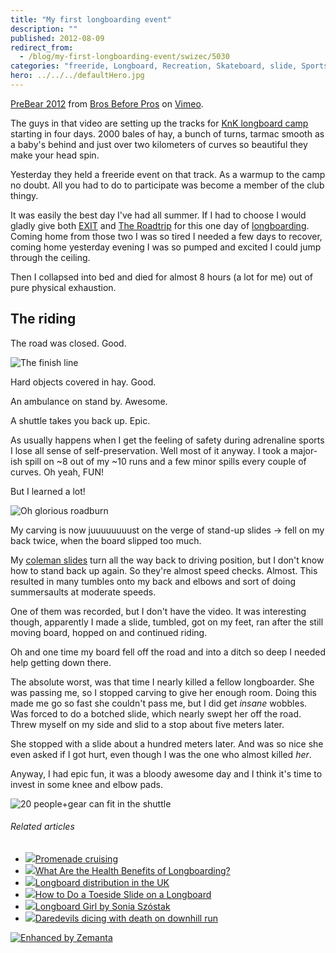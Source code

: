 ```yaml
---
title: "My first longboarding event"
description: ""
published: 2012-08-09
redirect_from:
  - /blog/my-first-longboarding-event/swizec/5030
categories: "freeride, Longboard, Recreation, Skateboard, slide, Sports, Travel + Events"
hero: ../../../defaultHero.jpg
---
```


[PreBear 2012](http://vimeo.com/47120988) from [Bros Before Pros](http://vimeo.com/brosbeforepros) on [Vimeo](http://vimeo.com).

The guys in that video are setting up the tracks for [KnK longboard camp](http://knk.longboard.si/knk-longboard-camp-2012/) starting in four days. 2000 bales of hay, a bunch of turns, tarmac smooth as a baby's behind and just over two kilometers of curves so beautiful they make your head spin.

Yesterday they held a freeride event on that track. As a warmup to the camp no doubt. All you had to do to participate was become a member of the club thingy.

It was easily the best day I've had all summer. If I had to choose I would gladly give both [EXIT](http://swizec.com/blog/geek-at-a-music-festival-day-1/swizec/4825 "Geek at a music festival: Day 1") and [The Roadtrip](http://swizec.com/blog/a-roadtrip-fin/swizec/4972 "A roadtrip: fin") for this one day of [longboarding](http://en.wikipedia.org/wiki/Longboarding "Longboarding"). Coming home from those two I was so tired I needed a few days to recover, coming home yesterday evening I was so pumped and excited I could jump through the ceiling.

Then I collapsed into bed and died for almost 8 hours (a lot for me) out of pure physical exhaustion.

## The riding

The road was closed. Good.

![The finish line](http://distilleryimage8.instagram.com/b14d7c5ae18311e1a24f1231381b4d9b_7.jpg "The finish line")

Hard objects covered in hay. Good.

An ambulance on stand by. Awesome.

A shuttle takes you back up. Epic.

As usually happens when I get the feeling of safety during adrenaline sports I lose all sense of self-preservation. Well most of it anyway. I took a major-ish spill on ~8 out of my ~10 runs and a few minor spills every couple of curves. Oh yeah, FUN!

But I learned a lot!

![Oh glorious roadburn](http://distilleryimage4.instagram.com/ceeb67cce18d11e1bde812313b08e061_7.jpg "Oh glorious roadburn")

My carving is now juuuuuuuust on the verge of stand-up slides -> fell on my back twice, when the board slipped too much.

My [coleman slides](http://www.youtube.com/watch?v=SKzBtWDWMX4) turn all the way back to driving position, but I don't know how to stand back up again. So they're almost speed checks. Almost. This resulted in many tumbles onto my back and elbows and sort of doing summersaults at moderate speeds.

One of them was recorded, but I don't have the video. It was interesting though, apparently I made a slide, tumbled, got on my feet, ran after the still moving board, hopped on and continued riding.

Oh and one time my board fell off the road and into a ditch so deep I needed help getting down there.

The absolute worst, was that time I nearly killed a fellow longboarder. She was passing me, so I stopped carving to give her enough room. Doing this made me go so fast she couldn't pass me, but I did get _insane_ wobbles. Was forced to do a botched slide, which nearly swept her off the road. Threw myself on my side and slid to a stop about five meters later.

She stopped with a slide about a hundred meters later. And was so nice she even asked if I got hurt, even though I was the one who almost killed _her_.

Anyway, I had epic fun, it was a bloody awesome day and I think it's time to invest in some knee and elbow pads.

![20 people+gear can fit in the shuttle](http://swizec.com/blog/wp-content/uploads/2012/08/photo4.jpeg "20 people+gear can fit in the shuttle")

###### Related articles

- [![](http://i.zemanta.com/102092034_80_80.jpg)](http://woodpluswheels.com/2012/07/23/promenade-cruising/)[Promenade cruising](http://woodpluswheels.com/2012/07/23/promenade-cruising/)
- [![](http://i.zemanta.com/95052131_80_80.jpg)](http://www.livestrong.com/article/555442-what-are-the-health-benefits-of-longboarding/)[What Are the Health Benefits of Longboarding?](http://www.livestrong.com/article/555442-what-are-the-health-benefits-of-longboarding/)
- [![](http://i.zemanta.com/104226065_80_80.jpg)](http://woodpluswheels.com/2012/08/02/longboard-distribution-in-the-uk/)[Longboard distribution in the UK](http://woodpluswheels.com/2012/08/02/longboard-distribution-in-the-uk/)
- [![](http://i.zemanta.com/95052763_80_80.jpg)](http://www.livestrong.com/article/553785-how-to-do-a-toeside-slide-on-a-longboard/)[How to Do a Toeside Slide on a Longboard](http://www.livestrong.com/article/553785-how-to-do-a-toeside-slide-on-a-longboard/)
- [![](http://i.zemanta.com/101796259_80_80.jpg)](http://www.highsnobiety.com/2012/07/21/longboard-girl-by-sonia-szostak/)[Longboard Girl by Sonia Szóstak](http://www.highsnobiety.com/2012/07/21/longboard-girl-by-sonia-szostak/)
- [![](http://i.zemanta.com/93617268_80_80.jpg)](http://www.news.com.au/national/police-struggle-to-stop-longboard-riders-dicing-with-death-on-mount-gravatt-mountain/story-e6frfkvr-1226391514285?from=public_rss)[Daredevils dicing with death on downhill run](http://www.news.com.au/national/police-struggle-to-stop-longboard-riders-dicing-with-death-on-mount-gravatt-mountain/story-e6frfkvr-1226391514285?from=public_rss)

[![Enhanced by Zemanta](http://img.zemanta.com/zemified_e.png?x-id=bfd96e04-690a-4943-a095-6f9893c5752f)](http://www.zemanta.com/?px "Enhanced by Zemanta")
